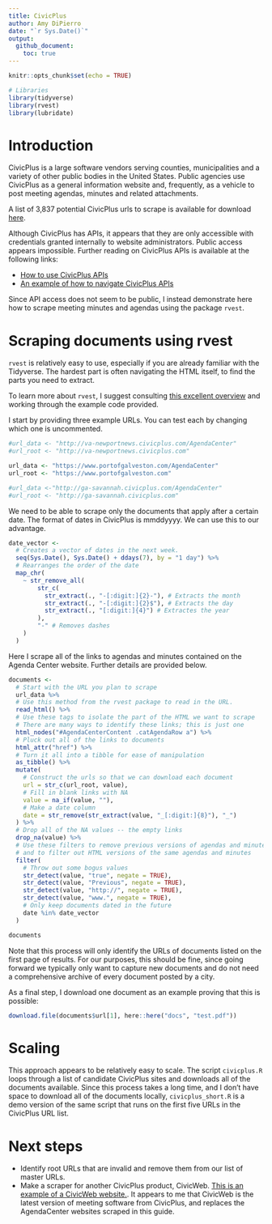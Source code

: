```yaml
---
title: CivicPlus 
author: Amy DiPierro
date: "`r Sys.Date()`"
output: 
  github_document:
    toc: true
---
```


```r
knitr::opts_chunk$set(echo = TRUE)
```

```r
# Libraries
library(tidyverse)
library(rvest)
library(lubridate)
```

# Introduction

CivicPlus is a large software vendors serving counties, municipalities and a variety of other public bodies in the United States. Public agencies use CivicPlus as a general information website and, frequently, as a vehicle to post meeting agendas, minutes and related attachments.

A list of 3,837 potential CivicPlus urls to scrape is available for download [here](https://docs.google.com/spreadsheets/d/1SL8qU_1YQPesNyKWacTdT8UhtAKm6pHE7iR-mtpgNZA/edit#gid=1759432592).

Although CivicPlus has APIs, it appears that they are only accessible with credentials granted internally to website administrators. Public access appears impossible. Further reading on CivicPlus APIs is available at the following links:

* [How to use CivicPlus APIs](https://www.civicengage.civicplus.help/hc/en-us/articles/360011464693-Authenticate-a-User)
* [An example of how to navigate CivicPlus APIs](http://www.anaheim.net/api/help/index)

Since API access does not seem to be public, I instead demonstrate here how to scrape meeting minutes and agendas using the package `rvest`.

# Scraping documents using rvest

`rvest` is relatively easy to use, especially if you are already familiar with the Tidyverse. The hardest part is often navigating the HTML itself, to find the parts you need to extract. 

To learn more about `rvest`, I suggest consulting [this excellent overview](https://rvest.tidyverse.org/index.html) and working through the example code provided.

I start by providing three example URLs. You can test each by changing which one is uncommented.

```r
#url_data <- "http://va-newportnews.civicplus.com/AgendaCenter"
#url_root <- "http://va-newportnews.civicplus.com"

url_data <- "https://www.portofgalveston.com/AgendaCenter"
url_root <- "https://www.portofgalveston.com"

#url_data <-"http://ga-savannah.civicplus.com/AgendaCenter"
#url_root <- "http://ga-savannah.civicplus.com"
```

We need to be able to scrape only the documents that apply after a certain date. The format of dates in CivicPlus is mmddyyyy. We can use this to our advantage. 

```r
date_vector <-
  # Creates a vector of dates in the next week.
  seq(Sys.Date(), Sys.Date() + ddays(7), by = "1 day") %>%  
  # Rearranges the order of the date
  map_chr(
    ~ str_remove_all(
        str_c(
          str_extract(., "-[:digit:]{2}-"), # Extracts the month
          str_extract(., "-[:digit:]{2}$"), # Extracts the day
          str_extract(., "[:digit:]{4}") # Extractes the year
        ),
        "-" # Removes dashes
    )
  )
```


Here I scrape all of the links to agendas and minutes contained on the Agenda Center website. Further details are provided below.

```r
documents <- 
  # Start with the URL you plan to scrape
  url_data %>% 
  # Use this method from the rvest package to read in the URL.
  read_html() %>% 
  # Use these tags to isolate the part of the HTML we want to scrape
  # There are many ways to identify these links; this is just one
  html_nodes("#AgendaCenterContent .catAgendaRow a") %>% 
  # Pluck out all of the links to documents
  html_attr("href") %>% 
  # Turn it all into a tibble for ease of manipulation
  as_tibble() %>% 
  mutate(
    # Construct the urls so that we can download each document
    url = str_c(url_root, value),
    # Fill in blank links with NA
    value = na_if(value, ""),
    # Make a date column
    date = str_remove(str_extract(value, "_[:digit:]{8}"), "_")
  ) %>% 
  # Drop all of the NA values -- the empty links
  drop_na(value) %>% 
  # Use these filters to remove previous versions of agendas and minutes
  # and to filter out HTML versions of the same agendas and minutes
  filter(
    # Throw out some bogus values
    str_detect(value, "true", negate = TRUE),
    str_detect(value, "Previous", negate = TRUE),
    str_detect(value, "http://", negate = TRUE),
    str_detect(value, "www.", negate = TRUE),
    # Only keep documents dated in the future
    date %in% date_vector
  )

documents
```

Note that this process will only identify the URLs of documents listed on the first page of results. For our purposes, this should be fine, since going forward we typically only want to capture new documents and do not need a comprehensive archive of every document posted by a city.

As a final step, I download one document as an example proving that this is possible:

```r
download.file(documents$url[1], here::here("docs", "test.pdf"))
```

# Scaling

This approach appears to be relatively easy to scale. The script `civicplus.R` loops through a list of candidate CivicPlus sites and downloads all of the documents available. Since this process takes a long time, and I don't have space to download all of the documents locally, `civicplus_short.R` is a demo version of the same script that runs on the first five URLs in the CivicPlus URL list.

# Next steps

* Identify root URLs that are invalid and remove them from our list of master URLs.
* Make a scraper for another CivicPlus product, CivicWeb. [This is an example of a CivicWeb website.](https://nngov.civicweb.net/Portal/MeetingTypeList.aspx). It appears to me that CivicWeb is the latest version of meeting software from CivicPlus, and replaces the AgendaCenter websites scraped in this guide.

